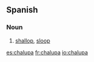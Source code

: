 ==Spanish==

===Noun===
{{es-noun-f}}

# [[shallop]], [[sloop]]

[[es:chalupa]]
[[fr:chalupa]]
[[io:chalupa]]
